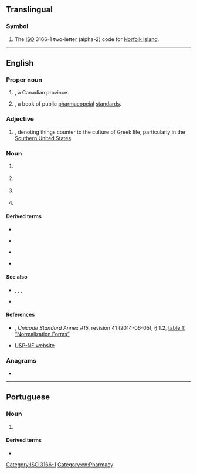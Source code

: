 {{also|.nf|1NF|2NF|3NF|4NF|5NF|6NF|NF|Nf.|nF|nf|nf3}}
==Translingual==

===Symbol===
{{head|mul|symbol}}

# The [[ISO]] 3166-1 two-letter (alpha-2) code for [[Norfolk Island]].

[[Category:ISO 3166-1]]

----

==English==

===Proper noun===
{{en-proper noun}}

# {{lb|en|Canada}} {{initialism of|Newfoundland and Labrador|lang=en|nodot=1}}, a Canadian province.
# {{lb|en|US|pharmacology}} {{initialism of|{{w|National Formulary}}|lang=en|nodot=1}}, a book of public [[pharmacopeial]] [[standards]].

===Adjective===
{{en-adj|?}}

# {{lb|en|slang}} {{initialism of|[[not]] [[frat]]|lang=en|nodot=1}}, denoting things counter to the culture of Greek life, particularly in the [[Southern United States]]

===Noun===
{{en-noun|?}}

# {{lb|en|US|aviation}} {{n-g|Prefix code for [[NASA]] research [[fighter plane]] designations.}}
# {{lb|en|pathology}} {{initialism of|necrotizing fasciitis|lang=en}}
# {{lb|en|pathology}} {{initialism of|neurofibromatosis|lang=en}}
# {{lb|en|Unicode}} {{initialism of|[[normalization]] [[form]]|lang=en}}

====Derived terms====
{{top4}}
* {{l|en|NFC}}
{{mid4}}
* {{l|en|NFD}}
{{mid4}}
* {{l|en|NFKC}}
{{mid4}}
* {{l|en|NFKD}}
{{bottom}}

====See also====
* {{sense|in Unicode}} {{l|en|C}}, {{l|en|D}}, {{l|en|KC}}, {{l|en|KD}}
* {{l|en|USP}}

====References====
* {{w|Unicode Consortium}}, ''Unicode Standard Annex #15'', revision 41 (2014-06-05), § 1.2, [http://www.unicode.org/reports/tr15/#Normalization_Forms_Table table 1: “Normalization Forms”]
* [http://www.usp.org/USPNF/ USP-NF website]

===Anagrams===
* {{anagrams|en|a=fn|FN|Fn|f.n.|fn}}

[[Category:en:Pharmacy]]

----

==Portuguese==

===Noun===
{{pt-noun|f|s}}

# {{initialism of|nota fiscal|lang=pt}} {{gloss|receipt}}

====Derived terms====
* {{l|pt|NF-e}}